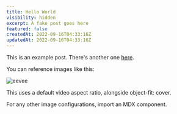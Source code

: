 ```yaml
---
title: Hello World
visibility: hidden
excerpt: A fake post goes here
featured: false
createdAt: 2022-09-16T04:33:16Z
updatedAt: 2022-09-16T04:33:16Z
---
```


This is an example post. There's another one [here](/posts/example-post).

You can reference images like this:

![eevee](/eevee.gif)

This uses a default video aspect ratio, alongside object-fit: cover.

For any other image configurations, import an MDX component.
